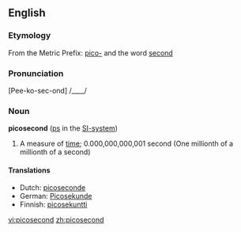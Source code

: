 ==English==

===Etymology===
From the Metric Prefix: [[pico-]] and the word [[second]]

===Pronunciation===
[Pee-ko-sec-ond] /____/

===Noun===
'''picosecond'''  ([[ps]] in the [[SI-system]])

# A measure of [[time]]; 0.000,000,000,001 second (One millionth of a millionth of a second)

====Translations====
*Dutch: [[picoseconde]] {{m}}
*German: [[Picosekunde]] {{f}}
*Finnish: [[picosekuntti]]

[[vi:picosecond]]
[[zh:picosecond]]